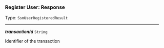 


### Register User: Response

Type: `SsmUserRegisteredResult`

---

***transactionId*** `String`

Identifier of the transaction


